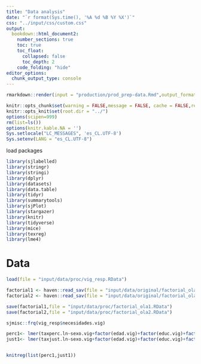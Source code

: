 ```yaml
---
title: "Data analysis"
date: "`r format(Sys.time(), '%A %d %B %Y %X')`"
css: "../input/css/custom.css"
output:
  bookdown::html_document2:
    number_sections: true
    toc: true
    toc_float:
      collapsed: false
      toc_depth: 2
    code_folding: "hide"
editor_options:
  chunk_output_type: console
---
```


```r
rmarkdown::render(input = "production/prod_prep-data.Rmd",output_format = "html_document",output_dir = "production/");browseURL(url = "production/prod_analysis.html")
```

```r
knitr::opts_chunk$set(warning = FALSE,message = FALSE, cache = FALSE,results = "hold")
knitr::opts_knit$set(root.dir = "../")
options(scipen=999)
rm(list=ls())
options(knitr.kable.NA = '')
Sys.setlocale("LC_MESSAGES", 'es_CL.UTF-8')
Sys.setenv(LANG = "es_CL.UTF-8")
```

load packages
```r
library(sjlabelled)
library(stringr)
library(stringi)
library(dplyr)
library(datasets)
library(data.table)
library(tidyr)
library(summarytools)
library(sjPlot)
library(stargazer)
library(knitr)
library(tidyverse)
library(mice)
library(texreg)
library(lme4)
```


# Data

```r
load(file = "input/data/proc/vig_resp.RData")

factorial1 <- haven::read_sav(file = "input/data/original/factorial_ola1.sav")
factorial2 <- haven::read_sav(file = "input/data/original/factorial_ola2.sav")

save(factorial1,file = "input/data/proc/factorial_ola1.RData")
save(factorial2,file = "input/data/proc/factorial_ola2.RData")

sjmisc::frq(vig_resp$necesidades.vig)

perc1<- lmer(taxperc.ln~sexo.vig+factor(edad.vig)+factor(educ.vig)+factor(apellido.vig)+factor(nse_ori.vig)+factor(necesidades.vig)+factor(educ_madre.vig)+factor(ingresos.vig)+factor(educ.re)+(1 | respondeid),data = vig_resp)
just1<- lmer(taxjust.ln~sexo.vig+factor(edad.vig)+factor(educ.vig)+factor(apellido.vig)+factor(nse_ori.vig)+factor(necesidades.vig)+factor(educ_madre.vig)+factor(ingresos.vig)+factor(educ.re)+taxperc.ln+(1 | respondeid),data = vig_resp)


knitreg(list(perc1,just1))
```


